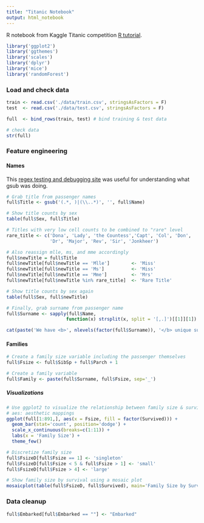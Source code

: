 ```yaml
---
title: "Titanic Notebook"
output: html_notebook
---
```


R notebook from Kaggle Titanic competition [R tutorial](https://www.kaggle.com/mrisdal/exploring-survival-on-the-titanic).

```r
library('ggplot2')
library('ggthemes')
library('scales')
library('dplyr')
library('mice')
library('randomForest')
```

### Load and check data

```r
train <- read.csv('./data/train.csv', stringsAsFactors = F)
test  <- read.csv('./data/test.csv', stringsAsFactors = F)

full  <- bind_rows(train, test) # bind training & test data

# check data
str(full)
```

### Feature engineering

#### Names

This [regex testing and debugging site](https://regex101.com) was useful for understanding what gsub was doing.

```r
# Grab title from passenger names
full$Title <- gsub('(.*, )|(\\..*)', '', full$Name)

# Show title counts by sex
table(full$Sex, full$Title)
```

```r
# Titles with very low cell counts to be combined to "rare" level
rare_title <- c('Dona', 'Lady', 'the Countess','Capt', 'Col', 'Don', 
                'Dr', 'Major', 'Rev', 'Sir', 'Jonkheer')

# Also reassign mlle, ms, and mme accordingly
full$newTitle = full$Title
full$newTitle[full$newTitle == 'Mlle']        <- 'Miss' 
full$newTitle[full$newTitle == 'Ms']          <- 'Miss'
full$newTitle[full$newTitle == 'Mme']         <- 'Mrs' 
full$newTitle[full$newTitle %in% rare_title]  <- 'Rare Title'

# Show title counts by sex again
table(full$Sex, full$newTitle)
```

```r
# Finally, grab surname from passenger name
full$Surname <- sapply(full$Name,  
                      function(x) strsplit(x, split = '[,.]')[[1]][1])

cat(paste('We have <b>', nlevels(factor(full$Surname)), '</b> unique surnames. I would be interested to infer ethnicity based on surname --- another time.'))
```

#### Families

```r
# Create a family size variable including the passenger themselves
full$Fsize <- full$SibSp + full$Parch + 1

# Create a family variable 
full$Family <- paste(full$Surname, full$Fsize, sep='_')
```


##### Visualizations

```r
# Use ggplot2 to visualize the relationship between family size & survival
# aes: aesthetic mappings
ggplot(full[1:891,], aes(x = Fsize, fill = factor(Survived))) +
  geom_bar(stat='count', position='dodge') +
  scale_x_continuous(breaks=c(1:11)) +
  labs(x = 'Family Size') +
  theme_few()
```

```r
# Discretize family size
full$FsizeD[full$Fsize == 1] <- 'singleton'
full$FsizeD[full$Fsize < 5 & full$Fsize > 1] <- 'small'
full$FsizeD[full$Fsize > 4] <- 'large'

# Show family size by survival using a mosaic plot
mosaicplot(table(full$FsizeD, full$Survived), main='Family Size by Survival', shade=TRUE)
```

### Data cleanup

```r
full$Embarked[full$Embarked == ""] <- "Embarked"
```

